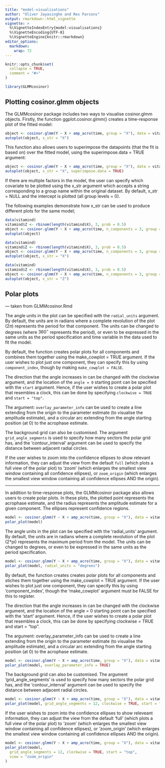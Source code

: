 ```yaml
---
title: "model-visualisations"
author: "Oliver Jayasinghe and Rex Parsons"
output: rmarkdown::html_vignette
vignette: >
  %\VignetteIndexEntry{model-visualisations}
  %\VignetteEncoding{UTF-8}
  %\VignetteEngine{knitr::rmarkdown}
editor_options: 
  markdown: 
    wrap: 72
---
```


```r
knitr::opts_chunk$set(
  collapse = TRUE,
  comment = "#>"
)
```

```r
library(GLMMcosinor)
```

## Plotting cosinor.glmm objects

The GLMMcosinor package includes two ways to visualise cosinor.glmm
objects. Firstly, the function ggplot.cosinor.glmm() creates a
time-response plot of the fitted model:

```r
object <- cosinor.glmm(Y ~ X + amp_acro(time, group = "X"), data = vitamind)
autoplot(object, x_str = "X")
```

This function also allows users to superimpose the datapoints (that the
fit is based on) over the fitted model, using the superimpose.data =
TRUE argument:

```r
object <- cosinor.glmm(Y ~ X + amp_acro(time, group = "X"), data = vitamind)
autoplot(object, x_str = "X", superimpose.data = TRUE)
```

If there are multiple factors in the model, the user can specify which
covariate to be plotted using the x_str argument which accepts a string
corresponding to a group name within the original dataset. By default,
x_str = NULL and the intercept is plotted (all group levels = 0).

The following examples demonstrate how x_str can be used to produce
different plots for the same model;

```r
data(vitamind)
vitamind$Z <- rbinom(length(vitamind$X), 3, prob = 0.5)
object <- cosinor.glmm(Y ~ X + amp_acro(time, n_components = 3, group = c("Z", NA, "X"), period = c(12, 10, 8)), data = vitamind)
autoplot(object)
```

```r
data(vitamind)
vitamind$Z <- rbinom(length(vitamind$X), 3, prob = 0.5)
object <- cosinor.glmm(Y ~ X + amp_acro(time, n_components = 3, group = c("Z", NA, "X"), period = c(12, 10, 8)), data = vitamind)
autoplot(object, x_str = "X")
```

```r
data(vitamind)
vitamind$Z <- rbinom(length(vitamind$X), 3, prob = 0.5)
object <- cosinor.glmm(Y ~ X + amp_acro(time, n_components = 3, group = c("Z", NA, "X"), period = c(12, 10, 8)), data = vitamind)
autoplot(object, x_str = "Z")
```

## Polar plots



--- taken from GLMMcosinor.Rmd

The angle units in the plot can be specified with the `radial_units`
argument. By default, the units are in radians where a complete
revolution of the plot $(2\pi)$ represents the period for that component.
The units can be changed to degrees (where $360^\circ$ represents the period),
or even to be expressed in the same units as the period specification and time 
variable in the data used to fit the model.

By default, the function creates polar plots for all components
and combines them together using the make_cowplot = TRUE argument. If the
user wishes to plot just one component, they can specify this by using
`component_index`, though by making `make_cowplot = FALSE`.

The direction that the angle increases in can be changed with the
clockwise argument, and the location of the `angle = 0` starting point can
be specified with the `start` argument. Hence, if the user wishes to
create a polar plot that resembles a clock, this can be done by
specifying `clockwise = TRUE` and `start = "top"`.

The argument: `overlay_parameter_info` can be used to create a line
extending from the origin to the parameter estimate (to visualise the
amplitude estimate), and a circular arc extending from the angle
starting position (at 0) to the acrophase estimate.

The background grid can also be customised. The argument
`grid_angle_segments` is used to specify how many sectors the polar grid
has, and the 'contour_interval' argument can be used to specify the
distance between adjacent radial circles.

If the user wishes to zoom into the confidence ellipses to show
relevant information, they can adjust the view from the default `full`
(which plots a full view of the polar plot) to 'zoom' (which enlarges
the smallest view window containing all confidence ellipses), or
`zoom_origin` (which enlarges the smallest view window containing all
confidence ellipses AND the origin).

---



In addition to time-response plots, the GLMMcosinor package also allows
users to create polar plots. In these plots, the plotted point
represents the acrophase estimate, and the radius represents the
amplitude estimate for a given component. The ellipses represent
confidence regions.

```r
model <- cosinor.glmm(Y ~ X + amp_acro(time, group = "X"), data = vitamind)
polar_plot(model)
```

The angle units in the plot can be specified with the 'radial_units'
argument. By default, the units are in radians where a complete
revolution of the plot (2\*pi) represents the maximum period from the
model. The units can be changed to degrees, or even to be expressed in
the same units as the period specification.

```r
model <- cosinor.glmm(Y ~ X + amp_acro(time, group = "X"), data = vitamind)
polar_plot(model, radial_units = "degrees")
```

By default, the function creates creates polar plots for all components
and stiches them together using the make_cowplot = TRUE argument. If the
user wishes to plot just one component, they can specify this by using
'component_index', though the 'make_cowplot' argument must be FALSE for
this to register.

The direction that the angle increases in can be changed with the
clockwise argument, and the location of the angle = 0 starting point can
be specified with the 'start' argument. Hence, if the user wishes to
create a polar plot that resembles a clock, this can be done by
specifying clockwise = TRUE and start = "top".

The argument: overlay_parameter_info can be used to create a line
extending from the origin to the parameter estimate (to visualise the
amplitude estimate), and a circular arc extending from the angle
starting position (at 0) to the acrophase estimate.

```r
model <- cosinor.glmm(Y ~ X + amp_acro(time, group = "X"), data = vitamind)
polar_plot(model, overlay_parameter_info = TRUE)
```

The background grid can also be customised. The argument
'grid_angle_segments' is used to specify how many sectors the polar grid
has, and the 'contour_interval' argument can be used to specify the
distance between adjacent radial circles.

```r
model <- cosinor.glmm(Y ~ X + amp_acro(time, group = "X"), data = vitamind)
polar_plot(model, grid_angle_segments = 12, clockwise = TRUE, start = "top", contour_interval = 1)
```

If the user wishes to zoom into the confidence ellipses to show
releveant information, they can adjust the view from the default 'full'
(which plots a full view of the polar plot) to 'zoom' (which enlarges
the smallest view window containing all confidence ellipses), or
'zoom_origin' (which enlarges the smallest view window containing all
confidence ellipses AND the origin).

```r
model <- cosinor.glmm(Y ~ X + amp_acro(time, group = "X"), data = vitamind)
polar_plot(model,
  grid_angle_segments = 12, clockwise = TRUE, start = "top",
  view = "zoom_origin"
)
```
